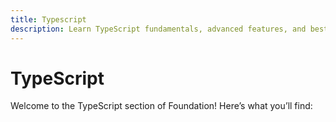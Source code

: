 ```yaml
---
title: Typescript
description: Learn TypeScript fundamentals, advanced features, and best practices for building robust applications.
---
```


# TypeScript

Welcome to the TypeScript section of Foundation! Here’s what you’ll find:

<Cards>
  <Card title="📝 TypeScript Basics" href="/docs/typescript/typescript-basics" />
  <Card
    title="🔍 Type Inference & Annotations"
    href="/docs/typescript/type-inference-annotations"
  />
  <Card title="📦 Modules & Namespaces" href="/docs/typescript/modules-namespaces" />
  <Card title="🛠️ Advanced Types" href="/docs/typescript/advanced-types" />
  <Card title="⚙️ Configuration & Tooling" href="/docs/typescript/configuration-tooling" />
  <Card title="🚀 TypeScript Best Practices" href="/docs/typescript/typescript-best-practices" />
</Cards>
